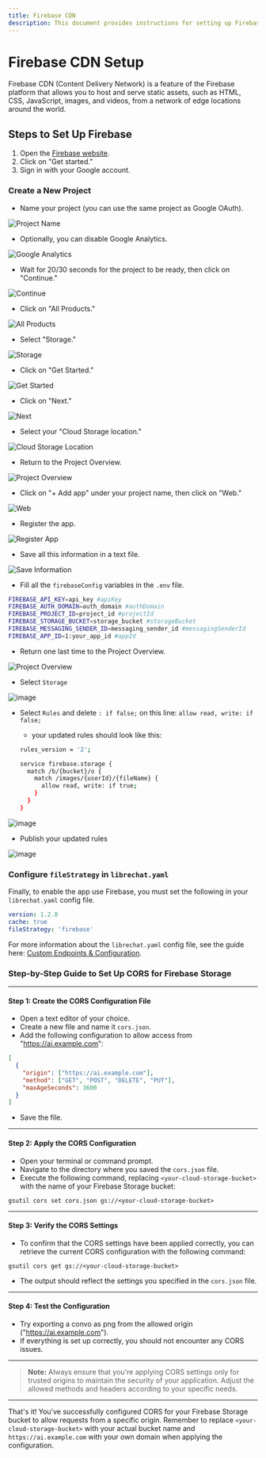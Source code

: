 ```yaml
---
title: Firebase CDN
description: This document provides instructions for setting up Firebase CDN for LibreChat
---
```


# Firebase CDN Setup

Firebase CDN (Content Delivery Network) is a feature of the Firebase platform that allows you to host and serve static assets, such as HTML, CSS, JavaScript, images, and videos, from a network of edge locations around the world.

## Steps to Set Up Firebase

1. Open the [Firebase website](https://firebase.google.com/).
2. Click on "Get started."
3. Sign in with your Google account.

### Create a New Project

- Name your project (you can use the same project as Google OAuth).

![Project Name](https://github.com/danny-avila/LibreChat/assets/81851188/dccce3e0-b639-41ef-8142-19d24911c65c)

- Optionally, you can disable Google Analytics.

![Google Analytics](https://github.com/danny-avila/LibreChat/assets/81851188/5d4d58c5-451c-498b-97c0-f123fda79514)

- Wait for 20/30 seconds for the project to be ready, then click on "Continue."

![Continue](https://github.com/danny-avila/LibreChat/assets/81851188/6929802e-a30b-4b1e-b124-1d4b281d0403)

- Click on "All Products."

![All Products](https://github.com/danny-avila/LibreChat/assets/81851188/92866c82-2b03-4ebe-807e-73a0ccce695e)

- Select "Storage."

![Storage](https://github.com/danny-avila/LibreChat/assets/81851188/b22dcda1-256b-494b-a835-a05aeea02e89)

- Click on "Get Started."

![Get Started](https://github.com/danny-avila/LibreChat/assets/81851188/c3f0550f-8184-4c79-bb84-fa79655b7978)

- Click on "Next."

![Next](https://github.com/danny-avila/LibreChat/assets/81851188/2a65632d-fe22-4c71-b8f1-aac53ee74fb6)

- Select your "Cloud Storage location."

![Cloud Storage Location](https://github.com/danny-avila/LibreChat/assets/81851188/c094d4bc-8e5b-43c7-96d9-a05bcf4e2af6)

- Return to the Project Overview.

![Project Overview](https://github.com/danny-avila/LibreChat/assets/81851188/c425f4bb-a494-42f2-9fdc-ff2c8ce005e1)

- Click on "+ Add app" under your project name, then click on "Web."

![Web](https://github.com/danny-avila/LibreChat/assets/81851188/22dab877-93cb-4828-9436-10e14374e57e)

- Register the app.

![Register App](https://github.com/danny-avila/LibreChat/assets/81851188/0a1b0a75-7285-4f03-95cf-bf971bd7d874)

- Save all this information in a text file.

![Save Information](https://github.com/danny-avila/LibreChat/assets/81851188/056754ad-9d36-4662-888e-f189ddb38fd3)

- Fill all the `firebaseConfig` variables in the `.env` file.

```bash
FIREBASE_API_KEY=api_key #apiKey
FIREBASE_AUTH_DOMAIN=auth_domain #authDomain
FIREBASE_PROJECT_ID=project_id #projectId
FIREBASE_STORAGE_BUCKET=storage_bucket #storageBucket
FIREBASE_MESSAGING_SENDER_ID=messaging_sender_id #messagingSenderId
FIREBASE_APP_ID=1:your_app_id #appId
```

- Return one last time to the Project Overview.

![Project Overview](https://github.com/danny-avila/LibreChat/assets/81851188/c425f4bb-a494-42f2-9fdc-ff2c8ce005e1)

- Select `Storage`

![image](https://github.com/danny-avila/LibreChat/assets/32828263/16a0f850-cdd4-4875-8342-ab67bfb59804)

- Select `Rules` and delete `: if false;` on this line: `allow read, write: if false;`
  - your updated rules should look like this:

  ```bash
  rules_version = '2';

  service firebase.storage {
    match /b/{bucket}/o {
      match /images/{userId}/{fileName} {
        allow read, write: if true;
      }
    }
  }
  ```

![image](https://github.com/danny-avila/LibreChat/assets/32828263/c190011f-c1a6-47c7-986e-8d309b5f8704)

- Publish your updated rules

![image](https://github.com/danny-avila/LibreChat/assets/32828263/5e6a17c3-5aba-419a-a18f-be910b1f25d5)

### Configure `fileStrategy` in `librechat.yaml`

Finally, to enable the app use Firebase, you must set the following in your `librechat.yaml` config file.

```yaml
version: 1.2.8
cache: true
fileStrategy: 'firebase'
```

For more information about the `librechat.yaml` config file, see the guide here: [Custom Endpoints & Configuration](/docs/configuration/librechat_yaml).

<Callout type="warning" title="Export convos as png when using Firebase">

### Step-by-Step Guide to Set Up CORS for Firebase Storage

---

#### **Step 1: Create the CORS Configuration File**

- Open a text editor of your choice.
- Create a new file and name it `cors.json`.
- Add the following configuration to allow access from "https://ai.example.com":

```json
[
  {
    "origin": ["https://ai.example.com"],
    "method": ["GET", "POST", "DELETE", "PUT"],
    "maxAgeSeconds": 3600
  }
]
```

- Save the file.

---

#### **Step 2: Apply the CORS Configuration**

- Open your terminal or command prompt.
- Navigate to the directory where you saved the `cors.json` file.
- Execute the following command, replacing `<your-cloud-storage-bucket>` with the name of your Firebase Storage bucket:

```shell
gsutil cors set cors.json gs://<your-cloud-storage-bucket>
```

---

#### **Step 3: Verify the CORS Settings**

- To confirm that the CORS settings have been applied correctly, you can retrieve the current CORS configuration with the following command:

```shell
gsutil cors get gs://<your-cloud-storage-bucket>
```

- The output should reflect the settings you specified in the `cors.json` file.

---

#### **Step 4: Test the Configuration**

- Try exporting a convo as png from the allowed origin ("https://ai.example.com").
- If everything is set up correctly, you should not encounter any CORS issues.

---

> **Note:** Always ensure that you're applying CORS settings only for trusted origins to maintain the security of your application. Adjust the allowed methods and headers according to your specific needs.

---

That's it! You've successfully configured CORS for your Firebase Storage bucket to allow requests from a specific origin. Remember to replace `<your-cloud-storage-bucket>` with your actual bucket name and `https://ai.example.com` with your own domain when applying the configuration.

</Callout>
